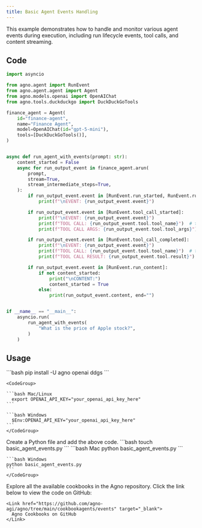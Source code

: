 ```yaml
---
title: Basic Agent Events Handling
---
```


This example demonstrates how to handle and monitor various agent events during execution, including run lifecycle events, tool calls, and content streaming.

## Code

```python basic_agent_events.py
import asyncio

from agno.agent import RunEvent
from agno.agent.agent import Agent
from agno.models.openai import OpenAIChat
from agno.tools.duckduckgo import DuckDuckGoTools

finance_agent = Agent(
    id="finance-agent",
    name="Finance Agent",
    model=OpenAIChat(id="gpt-5-mini"),
    tools=[DuckDuckGoTools()],
)


async def run_agent_with_events(prompt: str):
    content_started = False
    async for run_output_event in finance_agent.arun(
        prompt,
        stream=True,
        stream_intermediate_steps=True,
    ):
        if run_output_event.event in [RunEvent.run_started, RunEvent.run_completed]:
            print(f"\nEVENT: {run_output_event.event}")

        if run_output_event.event in [RunEvent.tool_call_started]:
            print(f"\nEVENT: {run_output_event.event}")
            print(f"TOOL CALL: {run_output_event.tool.tool_name}")  # type: ignore
            print(f"TOOL CALL ARGS: {run_output_event.tool.tool_args}")  # type: ignore

        if run_output_event.event in [RunEvent.tool_call_completed]:
            print(f"\nEVENT: {run_output_event.event}")
            print(f"TOOL CALL: {run_output_event.tool.tool_name}")  # type: ignore
            print(f"TOOL CALL RESULT: {run_output_event.tool.result}")  # type: ignore

        if run_output_event.event in [RunEvent.run_content]:
            if not content_started:
                print("\nCONTENT:")
                content_started = True
            else:
                print(run_output_event.content, end="")


if __name__ == "__main__":
    asyncio.run(
        run_agent_with_events(
            "What is the price of Apple stock?",
        )
    )
```

## Usage

<Steps>
  <Snippet file="create-venv-step.mdx" />

  <Step title="Install libraries">
    ```bash
    pip install -U agno openai ddgs
    ```
  </Step>

  <Step title="Export your OpenAI API key">

    <CodeGroup>

    ```bash Mac/Linux
      export OPENAI_API_KEY="your_openai_api_key_here"
    ```

    ```bash Windows
      $Env:OPENAI_API_KEY="your_openai_api_key_here"
    ```
    </CodeGroup> 
  </Step>

  <Step title="Create a Python file">
    Create a Python file and add the above code.
    ```bash
    touch basic_agent_events.py
    ```
  </Step>

  <Step title="Run Agent">
    <CodeGroup>
    ```bash Mac
    python basic_agent_events.py
    ```
    
    ```bash Windows
    python basic_agent_events.py
    ```
    </CodeGroup>
  </Step>

  <Step title="Find All Cookbooks">
    Explore all the available cookbooks in the Agno repository. Click the link below to view the code on GitHub:

    <Link href="https://github.com/agno-agi/agno/tree/main/cookbookagents/events" target="_blank">
      Agno Cookbooks on GitHub
    </Link>
  </Step>
</Steps>